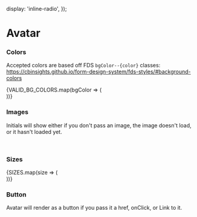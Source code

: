 

  display: 'inline-radio',
});

<Meta title="Components|Avatar" decorators={[withKnobs]} component={Avatar} />

# Avatar

<Story name="Knobs">
  <Avatar
    bgColor={options('bgColor', arrayToOptions(VALID_BG_COLORS), undefined, {
      display: 'inline-radio',
    })}
    size={options('size', arrayToOptions(SIZES), undefined, {
      display: 'inline-radio',
    })}
    name={text('name', 'Samuel Jackson')}
    imgUrl={text('imgUrl', undefined)}
  />
</Story>

<Props of={Avatar} />

### Colors
Accepted colors are based off FDS `bgColor--{color}` classes: https://cbinsights.github.io/form-design-system/fds-styles/#background-colors

<Preview>
  <Story name="Colors">
    <div className="display--inlineFlex margin--all" style={{ flexWrap: 'wrap' }}>
      <div className="margin--right--half margin--bottom--half">
        <Avatar name="default" />
      </div>
      {VALID_BG_COLORS.map(bgColor => (
        <div className="margin--right--half margin--bottom--half">
          <Avatar name={`${bgColor.slice(0,1)} ${bgColor.slice(1,2)}`} bgColor={bgColor} />
        </div>
      ))}
      <br />
    </div>
  </Story>
</Preview>

### Images
Initials will show either if you don't pass an image, the image doesn't load, or it hasn't loaded yet.

<Preview>
  <Story name="Variations">
    <div className="display--inlineFlex margin--all" style={{ flexWrap: 'wrap' }}>
      <div className="margin--right--half margin--bottom--half">
        <Avatar name="Hello Impecable" imgUrl="http://placeimg.com/80/81/animals" />
      </div>
      <div className="margin--right--half margin--bottom--half">
        <Avatar name="Hello Impecable" imgUrl="invalid url" />
      </div>
      <br />
    </div>
  </Story>
</Preview>

### Sizes

<Preview>
  <Story name="Sizes">
    <div className="display--inlineFlex margin--all" style={{ flexWrap: 'wrap' }}>
      {SIZES.map(size => (
        <div className="margin--right--half margin--bottom--half">
          <Avatar name="Hello Impecable " size={size} />
        </div>
      ))}
      <br />
    </div>
  </Story>
</Preview>

### Button

Avatar will render as a button if you pass it a href, onClick, or Link to it.

<Preview>
  <Story name="Button">
    <div className="display--inlineFlex margin--all" style={{ flexWrap: 'wrap' }}>
      <div className="margin--right--half margin--bottom--half">
        <Avatar name="Hello Impecable" href="#" />
      </div>
      <div className="margin--right--half margin--bottom--half">
        <Avatar name="Hello Impecable" onClick={action('avatar-click')} />
      </div>
      <div className="margin--right--half margin--bottom--half">
        <Avatar name="Hello Impecable" imgUrl="http://placeimg.com/80/81/animals" href="#" />
      </div>
    </div>
  </Story>
</Preview>